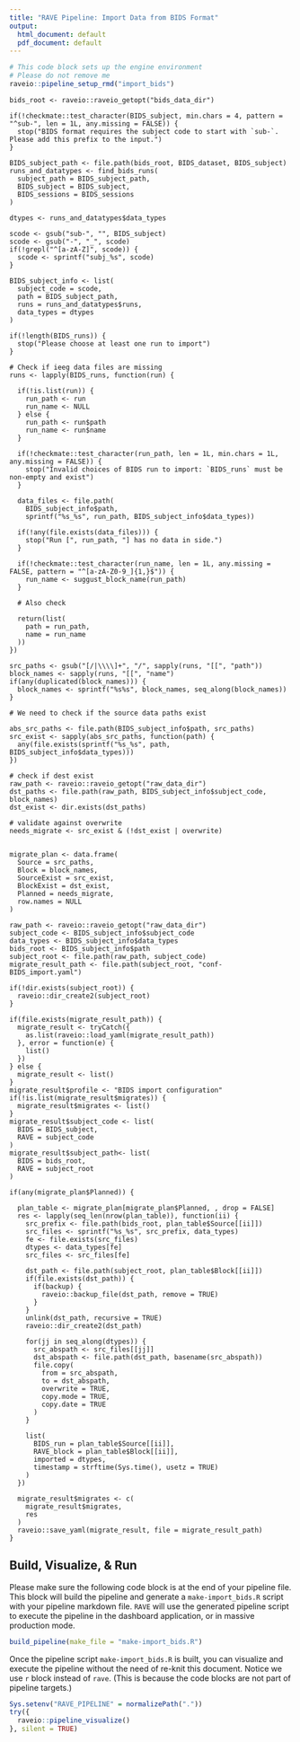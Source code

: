 ```yaml
---
title: "RAVE Pipeline: Import Data from BIDS Format"
output:
  html_document: default
  pdf_document: default
---
```


```r
# This code block sets up the engine environment
# Please do not remove me
raveio::pipeline_setup_rmd("import_bids")
```

```rave
bids_root <- raveio::raveio_getopt("bids_data_dir")

if(!checkmate::test_character(BIDS_subject, min.chars = 4, pattern = "^sub-", len = 1L, any.missing = FALSE)) {
  stop("BIDS format requires the subject code to start with `sub-`. Please add this prefix to the input.")
}

BIDS_subject_path <- file.path(bids_root, BIDS_dataset, BIDS_subject)
runs_and_datatypes <- find_bids_runs(
  subject_path = BIDS_subject_path,
  BIDS_subject = BIDS_subject,
  BIDS_sessions = BIDS_sessions
)

dtypes <- runs_and_datatypes$data_types

scode <- gsub("sub-", "", BIDS_subject)
scode <- gsub("-", "_", scode)
if(!grepl("^[a-zA-Z]", scode)) {
  scode <- sprintf("subj_%s", scode)
}

BIDS_subject_info <- list(
  subject_code = scode,
  path = BIDS_subject_path,
  runs = runs_and_datatypes$runs,
  data_types = dtypes
)
```


```rave

if(!length(BIDS_runs)) {
  stop("Please choose at least one run to import")
}

# Check if ieeg data files are missing
runs <- lapply(BIDS_runs, function(run) {
  
  if(!is.list(run)) {
    run_path <- run
    run_name <- NULL
  } else {
    run_path <- run$path
    run_name <- run$name
  }
  
  if(!checkmate::test_character(run_path, len = 1L, min.chars = 1L, any.missing = FALSE)) {
    stop("Invalid choices of BIDS run to import: `BIDS_runs` must be non-empty and exist")
  }
  
  data_files <- file.path(
    BIDS_subject_info$path,
    sprintf("%s_%s", run_path, BIDS_subject_info$data_types))
  
  if(!any(file.exists(data_files))) {
    stop("Run [", run_path, "] has no data in side.")
  }
  
  if(!checkmate::test_character(run_name, len = 1L, any.missing = FALSE, pattern = "^[a-zA-Z0-9_]{1,}$")) {
    run_name <- suggust_block_name(run_path)
  }
  
  # Also check 
  
  return(list(
    path = run_path,
    name = run_name
  ))
})

src_paths <- gsub("[/|\\\\]+", "/", sapply(runs, "[[", "path"))
block_names <- sapply(runs, "[[", "name")
if(any(duplicated(block_names))) {
  block_names <- sprintf("%s%s", block_names, seq_along(block_names))
}

# We need to check if the source data paths exist

abs_src_paths <- file.path(BIDS_subject_info$path, src_paths)
src_exist <- sapply(abs_src_paths, function(path) {
  any(file.exists(sprintf("%s_%s", path, BIDS_subject_info$data_types)))
})

# check if dest exist
raw_path <- raveio::raveio_getopt("raw_data_dir")
dst_paths <- file.path(raw_path, BIDS_subject_info$subject_code, block_names)
dst_exist <- dir.exists(dst_paths)

# validate against overwrite
needs_migrate <- src_exist & (!dst_exist | overwrite)


migrate_plan <- data.frame(
  Source = src_paths,
  Block = block_names,
  SourceExist = src_exist,
  BlockExist = dst_exist,
  Planned = needs_migrate,
  row.names = NULL
)
```


```rave
raw_path <- raveio::raveio_getopt("raw_data_dir")
subject_code <- BIDS_subject_info$subject_code
data_types <- BIDS_subject_info$data_types
bids_root <- BIDS_subject_info$path
subject_root <- file.path(raw_path, subject_code)
migrate_result_path <- file.path(subject_root, "conf-BIDS_import.yaml")

if(!dir.exists(subject_root)) {
  raveio::dir_create2(subject_root)
}

if(file.exists(migrate_result_path)) {
  migrate_result <- tryCatch({
    as.list(raveio::load_yaml(migrate_result_path))
  }, error = function(e) {
    list()
  })
} else {
  migrate_result <- list()
}
migrate_result$profile <- "BIDS import configuration"
if(!is.list(migrate_result$migrates)) {
  migrate_result$migrates <- list()
}
migrate_result$subject_code <- list(
  BIDS = BIDS_subject,
  RAVE = subject_code
)
migrate_result$subject_path<- list(
  BIDS = bids_root,
  RAVE = subject_root
)

if(any(migrate_plan$Planned)) {
  
  plan_table <- migrate_plan[migrate_plan$Planned, , drop = FALSE]
  res <- lapply(seq_len(nrow(plan_table)), function(ii) {
    src_prefix <- file.path(bids_root, plan_table$Source[[ii]])
    src_files <- sprintf("%s_%s", src_prefix, data_types)
    fe <- file.exists(src_files)
    dtypes <- data_types[fe]
    src_files <- src_files[fe]
    
    dst_path <- file.path(subject_root, plan_table$Block[[ii]])
    if(file.exists(dst_path)) {
      if(backup) {
        raveio::backup_file(dst_path, remove = TRUE)
      }
    }
    unlink(dst_path, recursive = TRUE)
    raveio::dir_create2(dst_path)
    
    for(jj in seq_along(dtypes)) {
      src_abspath <- src_files[[jj]]
      dst_abspath <- file.path(dst_path, basename(src_abspath))
      file.copy(
        from = src_abspath,
        to = dst_abspath,
        overwrite = TRUE,
        copy.mode = TRUE,
        copy.date = TRUE
      )
    }
    
    list(
      BIDS_run = plan_table$Source[[ii]],
      RAVE_block = plan_table$Block[[ii]],
      imported = dtypes,
      timestamp = strftime(Sys.time(), usetz = TRUE)
    )
  })
  
  migrate_result$migrates <- c(
    migrate_result$migrates,
    res
  )
  raveio::save_yaml(migrate_result, file = migrate_result_path)
}
```


## Build, Visualize, & Run

Please make sure the following code block is at the end of your pipeline file. This block will build the pipeline and generate a `make-import_bids.R` script with your pipeline markdown file. `RAVE` will use the generated pipeline script to execute the pipeline in the dashboard application, or in massive production mode.

```r
build_pipeline(make_file = "make-import_bids.R")
```


Once the pipeline script `make-import_bids.R` is built, you can visualize and execute the pipeline without the need of re-knit this document. Notice we use `r` block instead of `rave`. (This is because the code blocks are not part of pipeline targets.)

```r
Sys.setenv("RAVE_PIPELINE" = normalizePath("."))
try({
  raveio::pipeline_visualize()
}, silent = TRUE)
```







